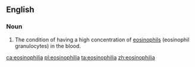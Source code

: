 ==English==

===Noun===
{{en-noun|~}}

# {{lb|en|medicine}} The condition of having a high concentration of [[eosinophil]]s (eosinophil granulocytes) in the blood.

[[ca:eosinophilia]]
[[pl:eosinophilia]]
[[ta:eosinophilia]]
[[zh:eosinophilia]]